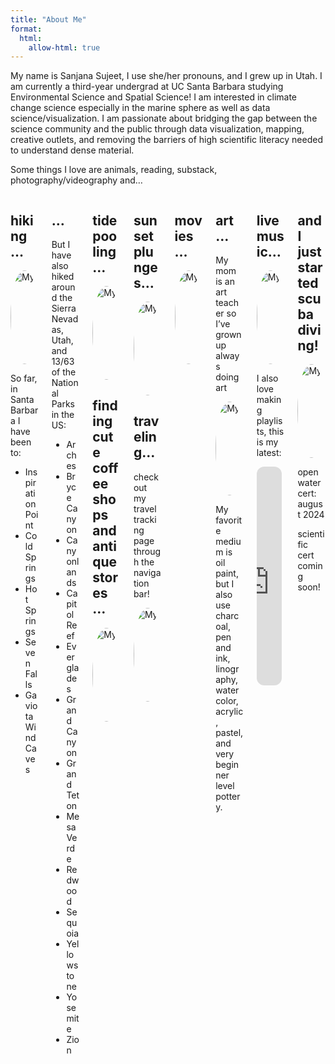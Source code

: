 ```yaml
---
title: "About Me"
format:
  html:
    allow-html: true
---
```


My name is Sanjana Sujeet, I use she/her pronouns, and I grew up in Utah. I am currently a third-year undergrad at UC Santa Barbara studying Environmental Science and Spatial Science! I am interested in climate change science especially in the marine sphere as well as data science/visualization. I am passionate about bridging the gap between the science community and the public through data visualization, mapping, creative outlets, and removing the barriers of high scientific literacy needed to understand dense material.


Some things I love are animals, reading, substack, photography/videography and...

::: columns
::: {.column width="25%"}
## hiking...

<img src="media/hike.jpg" alt="My photo" style="width:150px; height:150px; border-radius:50%;"/>

So far, in Santa Barbara I have been to:

-   Inspiration Point\
-   Cold Springs\
-   Hot Springs\
-   Seven Falls\
-   Gaviota Wind Caves
:::

::: {.column width="25%"}
## ...

But I have also hiked around the Sierra Nevadas, Utah, and 13/63 of the National Parks in the US:

-   Arches\
-   Bryce Canyon\
-   Canyonlands\
-   Capitol Reef\
-   Everglades\
-   Grand Canyon\
-   Grand Teton\
-   Mesa Verde\
-   Redwood\
-   Sequoia\
-   Yellowstone\
-   Yosemite\
-   Zion
:::

::: {.column width="25%"}
## tidepooling...

<img src="media/tidepooling.jpg" alt="My photo" style="width:150px; height:150px; border-radius:50%;"/>

## finding cute coffee shops and antique stores...

```{=html}
<img src="media/coffee.jpg" alt="My photo"
     style="width:150px; height:150px; border-radius:50%; object-fit:cover;"/>
```

:::

::: {.column width="25%"}
## sunset plunges...

<img src="media/plunge.jpg" alt="My photo" style="width:150px; height:150px; border-radius:50%;"/>

## traveling...

check out my travel tracking page through the navigation bar!

<img src="media/plane.jpg" alt="My photo" style="width:150px; height:150px; border-radius:50%;"/>
:::

::: {.column width="25%"}
## movies...

```{=html}
<img src="media/truman.png" alt="My photo"
     style="width:150px; height:150px; border-radius:50%; object-fit:cover;"/>
```
:::

::: {.column width="25%"}
## art...

My mom is an art teacher so I've grown up always doing art

```{=html}
<img src="media/art.jpg" alt="My photo"
     style="width:150px; height:150px; border-radius:50%; object-fit:cover;"/>
```
My favorite medium is oil paint, but I also use charcoal, pen and ink, linography, watercolor, acrylic, pastel, and very beginner level pottery.
:::

::: {.column width="25%"}

## live music...

<img src="media/concert.jpg" alt="My photo" style="width:150px; height:150px; border-radius:50%;"/>

I also love making playlists, this is my latest:
```{=html}

<iframe style="border-radius:12px" src="https://open.spotify.com/embed/playlist/3btqD9cN7Dh23RwFoklnP9?utm_source=generator" width="90%" height="350" frameBorder="0" allowfullscreen="" allow="autoplay; clipboard-write; encrypted-media; fullscreen; picture-in-picture" loading="lazy"></iframe>
```

:::

::: {.column width="25%"}
## and I just started scuba diving!

```{=html}
<img src="media/scuba.jpg" alt="My photo"
     style="width:150px; height:150px; border-radius:50%; object-fit:cover;"/>
```

open water cert: august 2024

scientific cert coming soon!
:::
:::

